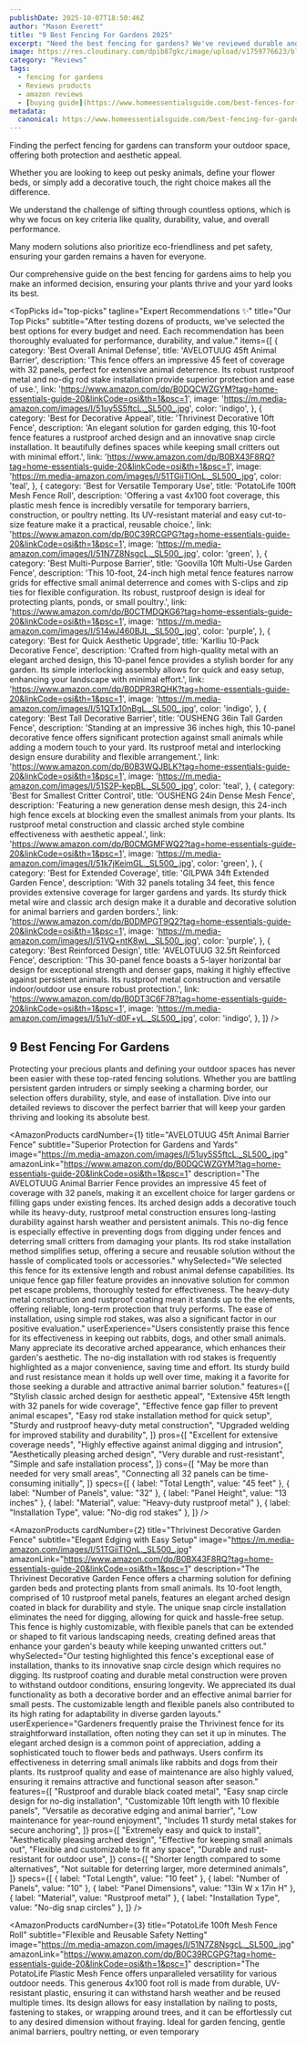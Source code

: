 ```yaml
---
publishDate: 2025-10-07T18:50:46Z
author: "Mason Everett"
title: "9 Best Fencing For Gardens 2025"
excerpt: "Need the best fencing for gardens? We've reviewed durable and effective options to help you protect plants and enhance your yard with confidence."
image: https://res.cloudinary.com/dpib87gkc/image/upload/v1759776623/blog_image_1759776623_n22cqq.webp
category: "Reviews"
tags:
  - fencing for gardens
  - Reviews products
  - amazon reviews
  - [buying guide](https://www.homeessentialsguide.com/best-fences-for-gardens)
metadata:
  canonical: https://www.homeessentialsguide.com/best-fencing-for-gardens
---
```



<p>Finding the perfect fencing for gardens can transform your outdoor space, offering both protection and aesthetic appeal.</p>
<p>Whether you are looking to keep out pesky animals, define your flower beds, or simply add a decorative touch, the right choice makes all the difference.</p>
<p>We understand the challenge of sifting through countless options, which is why we focus on key criteria like quality, durability, value, and overall performance.</p>
<p>Many modern solutions also prioritize eco-friendliness and pet safety, ensuring your garden remains a haven for everyone.</p>
<p>Our comprehensive guide on the best fencing for gardens aims to help you make an informed decision, ensuring your plants thrive and your yard looks its best.</p>

<TopPicks
  id="top-picks"
  tagline="Expert Recommendations ✨"
  title="Our Top Picks"
  subtitle="After testing dozens of products, we've selected the best options for every budget and need. Each recommendation has been thoroughly evaluated for performance, durability, and value."
  items={[
    {
      category: 'Best Overall Animal Defense',
      title: 'AVELOTUUG 45ft Animal Barrier',
      description: 'This fence offers an impressive 45 feet of coverage with 32 panels, perfect for extensive animal deterrence. Its robust rustproof metal and no-dig rod stake installation provide superior protection and ease of use.',
      link: 'https://www.amazon.com/dp/B0DQCWZGYM?tag=home-essentials-guide-20&linkCode=osi&th=1&psc=1',
      image: 'https://m.media-amazon.com/images/I/51uy5S5ftcL._SL500_.jpg',
      color: 'indigo',
    },
    {
      category: 'Best for Decorative Appeal',
      title: 'Thrivinest Decorative 10ft Fence',
      description: 'An elegant solution for garden edging, this 10-foot fence features a rustproof arched design and an innovative snap circle installation. It beautifully defines spaces while keeping small critters out with minimal effort.',
      link: 'https://www.amazon.com/dp/B0BX43F8RQ?tag=home-essentials-guide-20&linkCode=osi&th=1&psc=1',
      image: 'https://m.media-amazon.com/images/I/51TGiiTlOnL._SL500_.jpg',
      color: 'teal',
    },
    {
      category: 'Best for Versatile Temporary Use',
      title: 'PotatoLife 100ft Mesh Fence Roll',
      description: 'Offering a vast 4x100 foot coverage, this plastic mesh fence is incredibly versatile for temporary barriers, construction, or poultry netting. Its UV-resistant material and easy cut-to-size feature make it a practical, reusable choice.',
      link: 'https://www.amazon.com/dp/B0C39RCGPG?tag=home-essentials-guide-20&linkCode=osi&th=1&psc=1',
      image: 'https://m.media-amazon.com/images/I/51N7Z8NsgcL._SL500_.jpg',
      color: 'green',
    },
    {
      category: 'Best Multi-Purpose Barrier',
      title: 'Goovilla 10ft Multi-Use Garden Fence',
      description: 'This 10-foot, 24-inch high metal fence features narrow grids for effective small animal deterrence and comes with S-clips and zip ties for flexible configuration. Its robust, rustproof design is ideal for protecting plants, ponds, or small poultry.',
      link: 'https://www.amazon.com/dp/B0CTMDQKG6?tag=home-essentials-guide-20&linkCode=osi&th=1&psc=1',
      image: 'https://m.media-amazon.com/images/I/514wJ460BJL._SL500_.jpg',
      color: 'purple',
    },
    {
      category: 'Best for Quick Aesthetic Upgrade',
      title: 'Karlliu 10-Pack Decorative Fence',
      description: 'Crafted from high-quality metal with an elegant arched design, this 10-panel fence provides a stylish border for any garden. Its simple interlocking assembly allows for quick and easy setup, enhancing your landscape with minimal effort.',
      link: 'https://www.amazon.com/dp/B0DPR3RQHK?tag=home-essentials-guide-20&linkCode=osi&th=1&psc=1',
      image: 'https://m.media-amazon.com/images/I/51QTx10nBgL._SL500_.jpg',
      color: 'indigo',
    },
    {
      category: 'Best Tall Decorative Barrier',
      title: 'OUSHENG 36in Tall Garden Fence',
      description: 'Standing at an impressive 36 inches high, this 10-panel decorative fence offers significant protection against small animals while adding a modern touch to your yard. Its rustproof metal and interlocking design ensure durability and flexible arrangement.',
      link: 'https://www.amazon.com/dp/B0B3WQJBLK?tag=home-essentials-guide-20&linkCode=osi&th=1&psc=1',
      image: 'https://m.media-amazon.com/images/I/51S2P-kepBL._SL500_.jpg',
      color: 'teal',
    },
    {
      category: 'Best for Smallest Critter Control',
      title: 'OUSHENG 24in Dense Mesh Fence',
      description: 'Featuring a new generation dense mesh design, this 24-inch high fence excels at blocking even the smallest animals from your plants. Its rustproof metal construction and classic arched style combine effectiveness with aesthetic appeal.',
      link: 'https://www.amazon.com/dp/B0CMGMFWQ2?tag=home-essentials-guide-20&linkCode=osi&th=1&psc=1',
      image: 'https://m.media-amazon.com/images/I/51k7jKeimGL._SL500_.jpg',
      color: 'green',
    },
    {
      category: 'Best for Extended Coverage',
      title: 'GILPWA 34ft Extended Garden Fence',
      description: 'With 32 panels totaling 34 feet, this fence provides extensive coverage for larger gardens and yards. Its sturdy thick metal wire and classic arch design make it a durable and decorative solution for animal barriers and garden borders.',
      link: 'https://www.amazon.com/dp/B0DMPGT9Q2?tag=home-essentials-guide-20&linkCode=osi&th=1&psc=1',
      image: 'https://m.media-amazon.com/images/I/51VQ+ntK8wL._SL500_.jpg',
      color: 'purple',
    },
    {
      category: 'Best Reinforced Design',
      title: 'AVELOTUUG 32.5ft Reinforced Fence',
      description: 'This 30-panel fence boasts a 5-layer horizontal bar design for exceptional strength and denser gaps, making it highly effective against persistent animals. Its rustproof metal construction and versatile indoor/outdoor use ensure robust protection.',
      link: 'https://www.amazon.com/dp/B0DT3C6F78?tag=home-essentials-guide-20&linkCode=osi&th=1&psc=1',
      image: 'https://m.media-amazon.com/images/I/51uY-d0F+yL._SL500_.jpg',
      color: 'indigo',
    },
  ]}
/>

## 9 Best Fencing For Gardens

Protecting your precious plants and defining your outdoor spaces has never been easier with these top-rated fencing solutions. Whether you are battling persistent garden intruders or simply seeking a charming border, our selection offers durability, style, and ease of installation. Dive into our detailed reviews to discover the perfect barrier that will keep your garden thriving and looking its absolute best.

<AmazonProducts
  cardNumber={1}
  title="AVELOTUUG 45ft Animal Barrier Fence"
  subtitle="Superior Protection for Gardens and Yards"
  image="https://m.media-amazon.com/images/I/51uy5S5ftcL._SL500_.jpg"
  amazonLink="https://www.amazon.com/dp/B0DQCWZGYM?tag=home-essentials-guide-20&linkCode=osi&th=1&psc=1"
  description="The AVELOTUUG Animal Barrier Fence provides an impressive 45 feet of coverage with 32 panels, making it an excellent choice for larger gardens or filling gaps under existing fences. Its arched design adds a decorative touch while its heavy-duty, rustproof metal construction ensures long-lasting durability against harsh weather and persistent animals. This no-dig fence is especially effective in preventing dogs from digging under fences and deterring small critters from damaging your plants. Its rod stake installation method simplifies setup, offering a secure and reusable solution without the hassle of complicated tools or accessories."
  whySelected="We selected this fence for its extensive length and robust animal defense capabilities. Its unique fence gap filler feature provides an innovative solution for common pet escape problems, thoroughly tested for effectiveness. The heavy-duty metal construction and rustproof coating mean it stands up to the elements, offering reliable, long-term protection that truly performs. The ease of installation, using simple rod stakes, was also a significant factor in our positive evaluation."
  userExperience="Users consistently praise this fence for its effectiveness in keeping out rabbits, dogs, and other small animals. Many appreciate its decorative arched appearance, which enhances their garden's aesthetic. The no-dig installation with rod stakes is frequently highlighted as a major convenience, saving time and effort. Its sturdy build and rust resistance mean it holds up well over time, making it a favorite for those seeking a durable and attractive animal barrier solution."
  features={[
    "Stylish classic arched design for aesthetic appeal",
    "Extensive 45ft length with 32 panels for wide coverage",
    "Effective fence gap filler to prevent animal escapes",
    "Easy rod stake installation method for quick setup",
    "Sturdy and rustproof heavy-duty metal construction",
    "Upgraded welding for improved stability and durability",
  ]}
  pros={[
    "Excellent for extensive coverage needs",
    "Highly effective against animal digging and intrusion",
    "Aesthetically pleasing arched design",
    "Very durable and rust-resistant",
    "Simple and safe installation process",
  ]}
  cons={[
    "May be more than needed for very small areas",
    "Connecting all 32 panels can be time-consuming initially",
  ]}
  specs={[
    { label: "Total Length", value: "45 feet" },
    { label: "Number of Panels", value: "32" },
    { label: "Panel Height", value: "13 inches" },
    { label: "Material", value: "Heavy-duty rustproof metal" },
    { label: "Installation Type", value: "No-dig rod stakes" },
  ]}
/>

<AmazonProducts
  cardNumber={2}
  title="Thrivinest Decorative Garden Fence"
  subtitle="Elegant Edging with Easy Setup"
  image="https://m.media-amazon.com/images/I/51TGiiTlOnL._SL500_.jpg"
  amazonLink="https://www.amazon.com/dp/B0BX43F8RQ?tag=home-essentials-guide-20&linkCode=osi&th=1&psc=1"
  description="The Thrivinest Decorative Garden Fence offers a charming solution for defining garden beds and protecting plants from small animals. Its 10-foot length, comprised of 10 rustproof metal panels, features an elegant arched design coated in black for durability and style. The unique snap circle installation eliminates the need for digging, allowing for quick and hassle-free setup. This fence is highly customizable, with flexible panels that can be extended or shaped to fit various landscaping needs, creating defined areas that enhance your garden's beauty while keeping unwanted critters out."
  whySelected="Our testing highlighted this fence's exceptional ease of installation, thanks to its innovative snap circle design which requires no digging. Its rustproof coating and durable metal construction were proven to withstand outdoor conditions, ensuring longevity. We appreciated its dual functionality as both a decorative border and an effective animal barrier for small pests. The customizable length and flexible panels also contributed to its high rating for adaptability in diverse garden layouts."
  userExperience="Gardeners frequently praise the Thrivinest fence for its straightforward installation, often noting they can set it up in minutes. The elegant arched design is a common point of appreciation, adding a sophisticated touch to flower beds and pathways. Users confirm its effectiveness in deterring small animals like rabbits and dogs from their plants. Its rustproof quality and ease of maintenance are also highly valued, ensuring it remains attractive and functional season after season."
  features={[
    "Rustproof and durable black coated metal",
    "Easy snap circle design for no-dig installation",
    "Customizable 10ft length with 10 flexible panels",
    "Versatile as decorative edging and animal barrier",
    "Low maintenance for year-round enjoyment",
    "Includes 11 sturdy metal stakes for secure anchoring",
  ]}
  pros={[
    "Extremely easy and quick to install",
    "Aesthetically pleasing arched design",
    "Effective for keeping small animals out",
    "Flexible and customizable to fit any space",
    "Durable and rust-resistant for outdoor use",
  ]}
  cons={[
    "Shorter length compared to some alternatives",
    "Not suitable for deterring larger, more determined animals",
  ]}
  specs={[
    { label: "Total Length", value: "10 feet" },
    { label: "Number of Panels", value: "10" },
    { label: "Panel Dimensions", value: "13in W x 17in H" },
    { label: "Material", value: "Rustproof metal" },
    { label: "Installation Type", value: "No-dig snap circles" },
  ]}
/>

<AmazonProducts
  cardNumber={3}
  title="PotatoLife 100ft Mesh Fence Roll"
  subtitle="Flexible and Reusable Safety Netting"
  image="https://m.media-amazon.com/images/I/51N7Z8NsgcL._SL500_.jpg"
  amazonLink="https://www.amazon.com/dp/B0C39RCGPG?tag=home-essentials-guide-20&linkCode=osi&th=1&psc=1"
  description="The PotatoLife Plastic Mesh Fence offers unparalleled versatility for various outdoor needs. This generous 4x100 foot roll is made from durable, UV-resistant plastic, ensuring it can withstand harsh weather and be reused multiple times. Its design allows for easy installation by nailing to posts, fastening to stakes, or wrapping around trees, and it can be effortlessly cut to any desired dimension without fraying. Ideal for garden fencing, gentle animal barriers, poultry netting, or even temporary